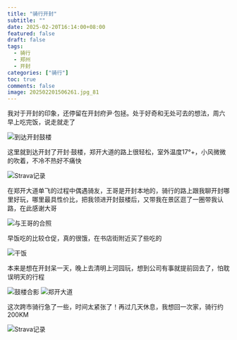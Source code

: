 ```yaml
---
title: "骑行开封"
subtitle: ""
date: 2025-02-20T16:14:00+08:00
featured: false
draft: false
tags:
  - 骑行
  - 郑州
  - 开封
categories: ["骑行"]
toc: true
comments: false
image: 202502201506261.jpg_81
---
```


我对于开封的印象，还停留在开封府尹·包拯。处于好奇和无处可去的想法，周六早上吃完饭，说走就走了

<Img src="20250220150626.jpg_736" alt="到达开封鼓楼" />

这里就到达开封了开封·鼓楼，郑开大道的路上很轻松，室外温度17°+，小风微微的吹着，不冷不热好不痛快

<Img src="20250220153956.jpg" alt="Strava记录" exif="false" />

在郑开大道单飞的过程中偶遇骑友，王哥是开封本地的，骑行的路上跟我聊开封哪里好玩，哪里最具性价比，把我领进开封鼓楼后，又带我在景区逛了一圈带我认路，在此感谢大哥

<Img src="202502201506261.jpg_736" alt="与王哥的合照" />

早饭吃的比较仓促，真的很饿，在书店街附近买了些吃的

<Img src="202502201506263.jpg_736" alt="干饭" />

本来是想在开封呆一天，晚上去清明上河园玩，想到公司有事就提前回去了，怕耽误明天的行程

<Img src="20250220150625.jpg_736" alt="鼓楼合影" />

<Img src="20250220150623.jpg_736" alt="郑开大道" />

这次跨市骑行急了一些，时间太紧张了！再过几天休息，我想回一次家，骑行约200KM

<Img src="20250220150624.jpg" alt="Strava记录" exif="false" />